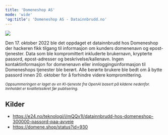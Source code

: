 ```yaml
---
title: 'Domeneshop AS'
mode: 'wide'
'og:title': 'Domeneshop AS - Datainnbrudd.no'
---
```


<Frame>
<img src="/images/domeneshop.png" noZoom/>
</Frame>

Den 17. oktober 2022 ble det oppdaget et datainnbrudd hos Domeneshop der hackeren fikk tilgang til informasjon om kunders domenenavn og epost-tjenester. Data som ble kompromittert inkluderte brukernavn, krypterte passord, epost-adresser og beskrivelse/kallenavn. Ingen kontaktinformasjon for domenenavn eller innloggingsinformasjon til Domeneshops tjenester ble berørt. Alle berørte brukere ble bedt om å bytte passord innen 20. oktober for å forhindre videre kompromittering.

<sup><i>Oppsummeringen er laget av en KI-tjeneste fra OpenAI basert på kildene nedenfor. Innholdet er kvalitetssikret før publisering.</i></sup>

## Kilder
- https://e24.no/teknologi/i/mQQv1l/datainnbrudd-hos-domeneshop-300000-passord-paa-avveie
- https://domene.shop/status?id=930
